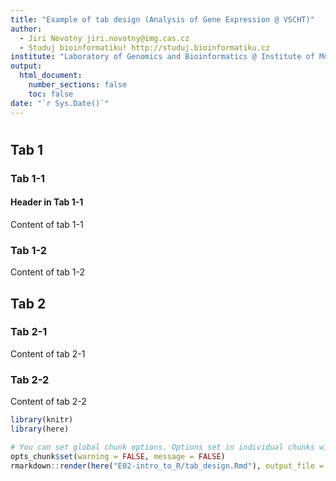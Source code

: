 ```yaml
---
title: "Example of tab design (Analysis of Gene Expression @ VSCHT)"
author:
  - Jiri Novotny jiri.novotny@img.cas.cz
  - Studuj bioinformatiku! http://studuj.bioinformatiku.cz
institute: "Laboratory of Genomics and Bioinformatics @ Institute of Molecular Genetics of the ASCR"
output:
  html_document:
    number_sections: false
    toc: false
date: "`r Sys.Date()`"
---
```


<!--
To convert a header to tab, place {.tabset} behind.
We won't name the first header - it will just be a "root" for our tabs.
-->

# {.tabset}

## Tab 1 {.tabset}

### Tab 1-1

<!-- You can use regular headers inside tabs -->
#### Header in Tab 1-1

Content of tab 1-1

### Tab 1-2

Content of tab 1-2

## Tab 2 {.tabset}

### Tab 2-1

Content of tab 2-1

### Tab 2-2

Content of tab 2-2

```r
library(knitr)
library(here)

# You can set global chunk options. Options set in individual chunks will override this.
opts_chunk$set(warning = FALSE, message = FALSE)
rmarkdown::render(here("E02-intro_to_R/tab_design.Rmd"), output_file = here("E02-intro_to_R/tab_design.html"))
```
